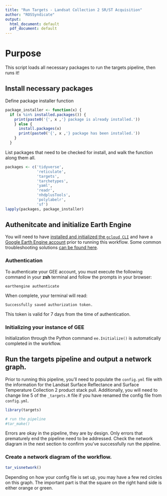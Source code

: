 ```yaml
---
title: "Run Targets - Landsat Collection 2 SR/ST Acquisition"
author: "ROSSyndicate"
output:
  html_document: default
  pdf_document: default
---
```


# Purpose

This script loads all necessary packages to run the targets pipeline, then runs it!

## Install necessary packages

Define package installer function

```r
package_installer <- function(x) {
  if (x %in% installed.packages()) {
    print(paste0('{', x ,'} package is already installed.'))
    } else {
      install.packages(x)
      print(paste0('{', x ,'} package has been installed.'))
    }
  }
```

List packages that need to be checked for install, and walk the function along them all.

```r
packages <- c('tidyverse',
              'reticulate',
              'targets',
              'tarchetypes',
              'yaml',
              'readr',
              'nhdplusTools',
              'polylabelr',
              'sf')
lapply(packages, package_installer)
```

## Authenitcate and initialize Earth Engine

You will need to have [installed and initialized the `gcloud CLI`](https://cloud.google.com/sdk/docs/install) and have a [Google Earth Engine account](https://code.earthengine.google.com/register) prior to running this workflow. Some common troubleshooting solutions [can be found here](https://github.com/rossyndicate/ROSS_RS_mini_tools/blob/main/helps/CommonIssues.md).

### Authentication

To authenticate your GEE account, you must execute the following command in your **zsh** terminal and follow the prompts in your browser:

`earthengine authenticate`

When complete, your terminal will read:

`Successfully saved authorization token.`

This token is valid for 7 days from the time of authentication.

### Initializing your instance of GEE

Initialization through the Python command `ee.Initialize()` is automatically completed in the workflow.

## Run the targets pipeline and output a network graph.

Prior to running this pipeline, you'll need to populate the `config.yml` file with the information for the Landsat Surface Reflectance and Surface Temperature Collection 2 product stack pull. Additionally, you will need to change line 5 of the `_targets.R` file if you have renamed the config file from `config.yml`.

```r
library(targets)

# run the pipeline
#tar_make()
```

Errors are okay in the pipeline, they are by design. Only errors that prematurely end the pipeline need to be addressed. Check the network diagram in the next section to confirm you've successfully run the pipeline.

### Create a network diagram of the workflow.

```r
tar_visnetwork()
```

Depending on how your config file is set up, you may have a few red circles on this graph. The important part is that the square on the right hand side is either orange or green.

